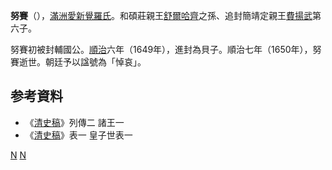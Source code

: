{{Manchu name|[[爱新觉罗氏|爱新觉罗]]}}
'''努賽'''（{{Bd|?||1650年}}），[[滿洲|滿洲]][[愛新覺羅氏|愛新覺羅氏]]。和碩莊親王[[舒爾哈齊|舒爾哈齊]]之孫、追封簡靖定親王[[費揚武|費揚武]]第六子。

努賽初被封輔國公。[[順治|順治]]六年（1649年），進封為貝子。順治七年（1650年），努賽逝世。朝廷予以諡號為「悼哀」。

== 参考資料 ==
*《[[清史稿|清史稿]]》列傳二 諸王一
*《[[清史稿|清史稿]]》表一 皇子世表一

[[Category:清朝軍事人物|N]]
[[Category:愛新覺羅氏|N]]

{{清朝人物小作品}}